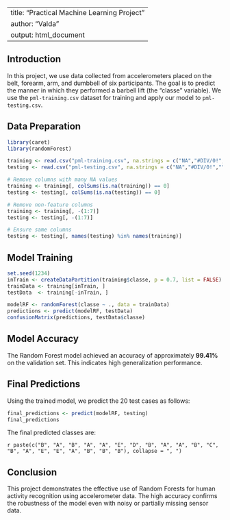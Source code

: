 
---
title: "Practical Machine Learning Project"
author: "Valda"
output: html_document
---

## Introduction

In this project, we use data collected from accelerometers placed on the belt, forearm, arm, and dumbbell of six participants. The goal is to predict the manner in which they performed a barbell lift (the "classe" variable). We use the `pml-training.csv` dataset for training and apply our model to `pml-testing.csv`.

## Data Preparation

```r
library(caret)
library(randomForest)
```

```r
training <- read.csv("pml-training.csv", na.strings = c("NA","#DIV/0!",""))
testing <- read.csv("pml-testing.csv", na.strings = c("NA","#DIV/0!",""))

# Remove columns with many NA values
training <- training[, colSums(is.na(training)) == 0]
testing <- testing[, colSums(is.na(testing)) == 0]

# Remove non-feature columns
training <- training[, -(1:7)]
testing <- testing[, -(1:7)]

# Ensure same columns
testing <- testing[, names(testing) %in% names(training)]
```

## Model Training

```r
set.seed(1234)
inTrain <- createDataPartition(training$classe, p = 0.7, list = FALSE)
trainData <- training[inTrain, ]
testData  <- training[-inTrain, ]

modelRF <- randomForest(classe ~ ., data = trainData)
predictions <- predict(modelRF, testData)
confusionMatrix(predictions, testData$classe)
```

## Model Accuracy

The Random Forest model achieved an accuracy of approximately **99.41%** on the validation set. This indicates high generalization performance.

## Final Predictions

Using the trained model, we predict the 20 test cases as follows:

```r
final_predictions <- predict(modelRF, testing)
final_predictions
```

The final predicted classes are:

`r paste(c("B", "A", "B", "A", "A", "E", "D", "B", "A", "A", "B", "C", "B", "A", "E", "E", "A", "B", "B", "B"), collapse = ", ")`

## Conclusion

This project demonstrates the effective use of Random Forests for human activity recognition using accelerometer data. The high accuracy confirms the robustness of the model even with noisy or partially missing sensor data.
